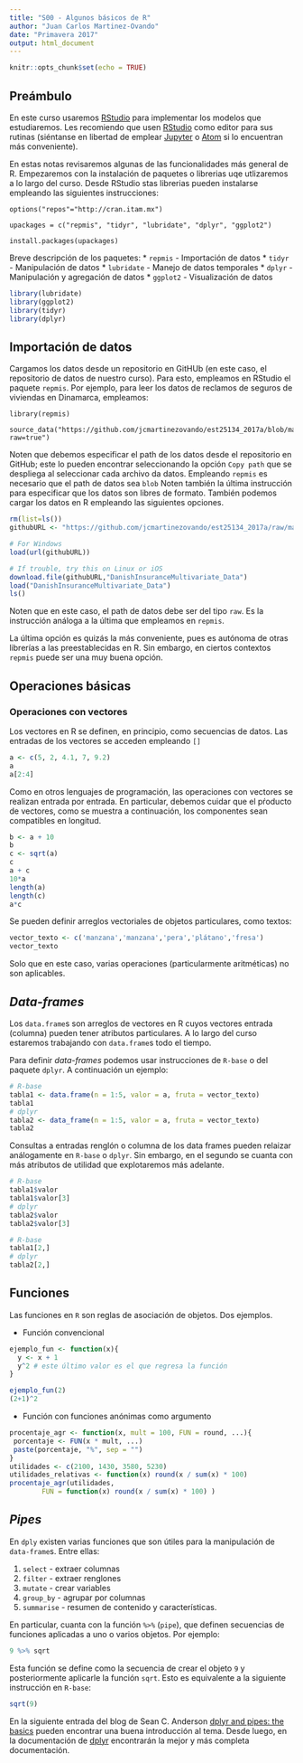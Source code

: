 ```yaml
---
title: "S00 - Algunos básicos de R"
author: "Juan Carlos Martinez-Ovando"
date: "Primavera 2017"
output: html_document
---
```


```r
knitr::opts_chunk$set(echo = TRUE)
```

## Preámbulo

En este curso usaremos [RStudio](https://www.r-project.org/) para implementar los modelos que estudiaremos.  Les recomiendo que usen [RStudio](https://www.rstudio.com/) como editor para sus rutinas (siéntanse en libertad de emplear [Jupyter](http://jupyter.org/) o [Atom](https://atom.io/) si lo encuentran más conveniente).

En estas notas revisaremos algunas de las funcionalidades más general de R. Empezaremos con la instalación de paquetes o librerias uqe utlizaremos a lo largo del curso. Desde RStudio stas librerias pueden instalarse empleando las siguientes instrucciones:

```
options("repos"="http://cran.itam.mx")

upackages = c("repmis", "tidyr", "lubridate", "dplyr", "ggplot2")

install.packages(upackages)
```

Breve descripción de los paquetes:
*  `repmis` - Importación de datos
*  `tidyr` - Manipulación de datos
*  `lubridate` - Manejo de datos temporales
*  `dplyr` - Manipulación y agregación de datos
*  `ggplot2` - Visualización de datos

```r
library(lubridate)
library(ggplot2)
library(tidyr)
library(dplyr)
```

## Importación de datos

Cargamos los datos desde un repositorio en GitHUb (en este caso, el repositorio de datos de nuestro curso). Para esto, empleamos en RStudio el paquete `repmis`. Por ejemplo, para leer los datos de reclamos de seguros de viviendas en Dinamarca, empleamos:


```
library(repmis)

source_data("https://github.com/jcmartinezovando/est25134_2017a/blob/master/datos/DanishInsuranceMultivariate_Data.RData?raw=true")
```

Noten que debemos especificar el path de los datos desde el repositorio en GitHub; este lo pueden encontrar seleccionando la opción `Copy path` que se despliega al seleccionar cada archivo da datos. Empleando `repmis` es necesario que el path de datos sea `blob` Noten también la última instrucción para especificar que los datos son libres de formato. 
También podemos cargar los datos en R empleando las siguientes opciones.

```r
rm(list=ls())
githubURL <- "https://github.com/jcmartinezovando/est25134_2017a/raw/master/datos/DanishInsuranceMultivariate_Data.RData"

# For Windows
load(url(githubURL))

# If trouble, try this on Linux or iOS
download.file(githubURL,"DanishInsuranceMultivariate_Data")
load("DanishInsuranceMultivariate_Data")
ls()
```
Noten que en este caso, el path de datos debe ser del tipo `raw`. Es la instrucción análoga a la última que empleamos en `repmis`.

La última opción es quizás la más conveniente, pues es autónoma de otras librerías a las preestablecidas en R. Sin embargo, en ciertos contextos `repmis` puede ser una muy buena opción.

## Operaciones básicas

### Operaciones con vectores

Los vectores en R se definen, en principio, como secuencias de datos. Las entradas de los vectores se acceden empleando `[]`

```r
a <- c(5, 2, 4.1, 7, 9.2)
a
a[2:4]
```

Como en otros lenguajes de programación, las operaciones con vectores se realizan entrada por entrada. En particular, debemos cuidar que el pŕoducto de vectores, como se muestra a continuación, los componentes sean compatibles en longitud.

```r
b <- a + 10
b
c <- sqrt(a)
c
a + c
10*a
length(a)
length(c)
a*c
```

Se pueden definir arreglos vectoriales de objetos particulares, como textos:
```r
vector_texto <- c('manzana','manzana','pera','plátano','fresa')
vector_texto
```
Solo que en este caso, varias operaciones (particularmente aritméticas) no son aplicables.

## *Data-frames*

Los `data.frame`s son arreglos de vectores en R cuyos vectores entrada (columna) pueden tener atributos particulares. A lo largo del curso estaremos trabajando con `data.frame`s todo el tiempo. 

Para definir *data-frames* podemos usar instrucciones de `R-base` o del paquete `dplyr`. A continuación un ejemplo:

```r
# R-base
tabla1 <- data.frame(n = 1:5, valor = a, fruta = vector_texto) 
tabla1
# dplyr
tabla2 <- data_frame(n = 1:5, valor = a, fruta = vector_texto) 
tabla2
```

Consultas a entradas renglón o columna de los data frames pueden relaizar análogamente en `R-base` o `dplyr`. Sin embargo, en el segundo se cuanta con más atributos de utilidad que explotaremos más adelante.

```r
# R-base
tabla1$valor
tabla1$valor[3]
# dplyr
tabla2$valor
tabla2$valor[3]
```

```r
# R-base
tabla1[2,]
# dplyr
tabla2[2,]
```

## Funciones

Las funciones en `R` son reglas de asociación de objetos. Dos ejemplos.

- Función convencional

```r
ejemplo_fun <- function(x){
  y <- x + 1
  y^2 # este último valor es el que regresa la función
}

ejemplo_fun(2)
(2+1)^2
```

- Función con funciones anónimas como argumento

```r
procentaje_agr <- function(x, mult = 100, FUN = round, ...){
 porcentaje <- FUN(x * mult, ...)
 paste(porcentaje, "%", sep = "")
}
utilidades <- c(2100, 1430, 3580, 5230)
utilidades_relativas <- function(x) round(x / sum(x) * 100)
procentaje_agr(utilidades,
        FUN = function(x) round(x / sum(x) * 100) )

```

## *Pipes*

En `dply` existen varias funciones que son útiles para la manipulación de `data-frame`s. Entre ellas:

1. `select` - extraer columnas
2. `filter` - extraer renglones
3. `mutate` - crear variables
4. `group_by` - agrupar por columnas
5. `summarise` - resumen de contenido y características.

En particular, cuanta con la función `%>%` (`pipe`), que definen secuencias de funciones aplicadas a uno o varios objetos. Por ejemplo:

```r
9 %>% sqrt
```

Esta función se define como la secuencia de crear el objeto `9` y posteriormente aplicarle la función `sqrt`. Esto es equivalente a la siguiente instrucción en `R-base`:

```r
sqrt(9)
```

En la siguiente entrada del blog de Sean C. Anderson  [dplyr and pipes: the basics](http://seananderson.ca/2014/09/13/dplyr-intro.html) pueden encontrar una buena introducción al tema. Desde luego, en la documentación de  [dplyr](https://cran.r-project.org/web/packages/dplyr/index.html) encontrarán la mejor y más completa documentación.

